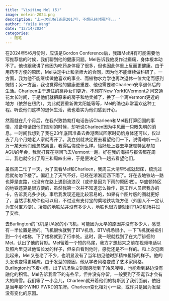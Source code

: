 ```yaml
---
title: "Visiting Mel (5)"
image: melvin-2024.png
description: "上一次见Mel还是2017年，不想已经时隔7年。。。"
author: "Yujie Wang"
date: "12/14/2024"
categories:
  - 随笔
---
```


在2024年5/6月份时，应该是Gordon Conference后，我跟Mel讲有可能需要他写推荐信的时候，我们聊到他的健康问题。Mel告诉我他发作过癫痫，身体根本动不了。他也跟我讲了他因为吃药身体瘦了很多，但也因此体重上反而更健康。由于用药不方便的原因，Mel决定中止和浙师大的合同，因为他不能继续做科研了。一方面，我为他不能继续做他喜欢的事业、而植物水力学也再次退休一位大佬而感到惋惜；另一方面，我也觉得他的健康更重要、他也需要和Charleen安享退休后的生活。Charleen由于想住的离孙女们更近，不想在New York和Vermont之间交通花太长时间，于是他们就把原来的房子和地卖掉了，换了一个离Vermont更近的地方（依然在纽约），为此就要重新做太阳能等等，Mel的确也非常喜欢这种工程。听说他们这样的退休生活，我也着实为他们感到开心。

然而就在几个月后，在我兴致勃勃打电话告诉Charleen和Mel我打算回国的事情，准备电话跟他们告别的时候，却听说Charleen因为中风而一只眼失明的消息。一时间我想到了我在23年底因准备去香港面试回家时奶奶身体还可以，仅过去了几个月她老人家就离开了。我立刻就决定要去看望他们一下，说得难听一点，万一某天他们谁忽然离世，我得后悔成什么样。恰好赶上要去华盛顿特区参加AGU的年会，我就打算在期间飞去Vermont一趟。好在我的海报与报告都在周二，我也就空出了周三和周四出来，于是便决定飞一趟去看望他们。

虽然周二忙了一天，为了去看Mel和Charleen，我周三大清早5点就起床，梳洗过后就匆匆下楼了。偏赶上了天气不好，已经在淅淅沥沥下雨了。好在去地铁站一路也算是直路，也没有在路上遇到流浪汉（或许是因为下雨的原因吧）。华盛顿特区的地铁还算是很方便的，虽然我第一次并不知道怎么操作，是工作人员帮我办的卡，告诉我充多少钱。事后我发现还是比较容易的，如果有个图片版的图就更好了，当然手机软件也可以用，不过没有支付宝的乘地铁功能方便（外国人不一定认为支付宝方便）。凌晨的地铁站并没有多少人，地铁也很方便就到了IAD机场并过了安检。

去Burlington的飞机是UA家的小飞机，可能因为太早的原因并没有多少人，感觉有一半位置是空的。飞机很快就到了BTV机场，BTV机场很小，一下飞机就被指引到一个小楼梯，下了楼梯就到了行李处。这时，我一眼就找到了在大厅徘徊的Mel，认出了他的背影。Mel留着一个短的马尾，我方才想起来之前在视频电话以及照片里见过他留长发的样子，但亲自看到他时，感觉还是不一样的。和上次见面比起来，Mel又苍老了不少，也明显没有了当年初见他时那精神矍铄的样子。他的头发也变得更稀疏，由于发型的原因，他从学者风格变成了艺术家风格。Burlington也下着小雨，出了机场后立刻就感觉到了冷风嗖嗖，也能看到路边没有融化的积雪。Mel告诉我雪下的有些早，但并没有停留，一般要到了圣诞节才会有大的降雪。我们等了一小会儿，Charleen就开着他们的特斯到了我们面前，依旧是当年那个WIND PWRD的车牌。Charleen变化相对小一些，或许只是因为发型没有变化的原因。
